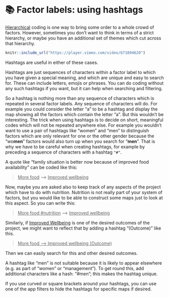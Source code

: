 # 📚 Factor labels: using hashtags{#xfactor-hashtags}



[Hierarchical](#xhierarchical-coding) coding is one way to bring some order to a whole crowd of factors. However, sometimes you don't want to think in terms of a strict hierarchy, or maybe you have an additional set of themes which cut across that hierarchy.

````r
knitr::include_url("https://player.vimeo.com/video/671894620")

````

Hashtags are useful in either of these cases.

Hashtags are just sequences of characters within a factor label to which you have given a special meaning, and which are unique and easy to search for. These can include letters, emojis or phrases. You can do coding without any such hashtags if you want, but it can help when searching and filtering.

So a hashtag is nothing more than any sequence of characters which is repeated in several factor labels. Any sequence of characters will do. For example you could consider the letter "a" to be a hashtag and display the map showing all the factors which contain the letter "a". But this wouldn't be interesting.  The trick when using hashtags is to decide on short, meaningful codes which will not be repeated anywhere else. For example you wouldn't want to use a pair of hashtags like "women" and "men" to distinguish factors which are only relevant for one or the other gender because the "wo**men**" factors would also turn up when you search for "**men**". That is why we have to be careful when creating hashtags, for example by preceding a sequence of characters with a hashtag `"#"`. 

A quote like “family situation is better now because of improved food availability” can be coded like this:

> <u>More food</u> --> <u>Improved wellbeing</u> 

Now, maybe you are asked also to keep track of any aspects of the project which have to do with nutrition. Nutrition is not really part of your system of factors, but you would like to be able to construct some maps just to look at this aspect. So you can write this:

> <u>More food #nutrition</u> --> <u>Improved wellbeing</u>  

Similarly,  if <u>Improved Wellbeing</u> is one of the desired outcomes of the project, we might want to reflect that by adding a hashtag "(Outcome)" like this.

> <u>More food --> Improved wellbeing (Outcome)</u>

Then we can easily search for this and other desired outcomes.  

A hashtag like “men” is not suitable because it is likely to appear elsewhere (e.g. as part of “women” or “management”). To get round this, add additional characters like a hash: “#men”; this makes the hashtag unique.

If you use curved or square brackets around your hashtags, you can use one of the app filters to hide the hashtags for specific maps if desired.

